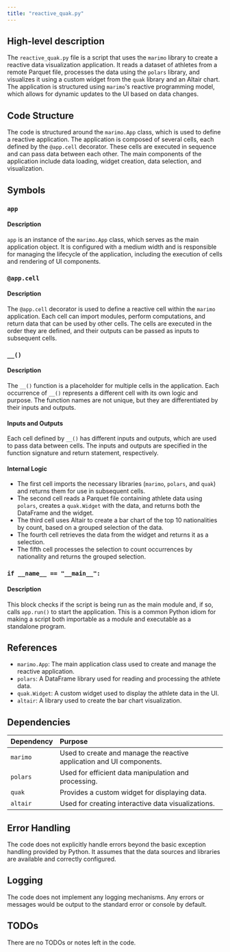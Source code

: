 ```yaml
---
title: "reactive_quak.py"
---
```


## High-level description

The `reactive_quak.py` file is a script that uses the `marimo` library to create a reactive data visualization application. It reads a dataset of athletes from a remote Parquet file, processes the data using the `polars` library, and visualizes it using a custom widget from the `quak` library and an Altair chart. The application is structured using `marimo`'s reactive programming model, which allows for dynamic updates to the UI based on data changes.

## Code Structure

The code is structured around the `marimo.App` class, which is used to define a reactive application. The application is composed of several cells, each defined by the `@app.cell` decorator. These cells are executed in sequence and can pass data between each other. The main components of the application include data loading, widget creation, data selection, and visualization.

## Symbols

### `app`
#### Description
`app` is an instance of the `marimo.App` class, which serves as the main application object. It is configured with a medium width and is responsible for managing the lifecycle of the application, including the execution of cells and rendering of UI components.

### `@app.cell`
#### Description
The `@app.cell` decorator is used to define a reactive cell within the `marimo` application. Each cell can import modules, perform computations, and return data that can be used by other cells. The cells are executed in the order they are defined, and their outputs can be passed as inputs to subsequent cells.

### `__()`
#### Description
The `__()` function is a placeholder for multiple cells in the application. Each occurrence of `__()` represents a different cell with its own logic and purpose. The function names are not unique, but they are differentiated by their inputs and outputs.

#### Inputs and Outputs
Each cell defined by `__()` has different inputs and outputs, which are used to pass data between cells. The inputs and outputs are specified in the function signature and return statement, respectively.

#### Internal Logic
- The first cell imports the necessary libraries (`marimo`, `polars`, and `quak`) and returns them for use in subsequent cells.
- The second cell reads a Parquet file containing athlete data using `polars`, creates a `quak.Widget` with the data, and returns both the DataFrame and the widget.
- The third cell uses Altair to create a bar chart of the top 10 nationalities by count, based on a grouped selection of the data.
- The fourth cell retrieves the data from the widget and returns it as a selection.
- The fifth cell processes the selection to count occurrences by nationality and returns the grouped selection.

### `if __name__ == "__main__":`
#### Description
This block checks if the script is being run as the main module and, if so, calls `app.run()` to start the application. This is a common Python idiom for making a script both importable as a module and executable as a standalone program.

## References

- `marimo.App`: The main application class used to create and manage the reactive application.
- `polars`: A DataFrame library used for reading and processing the athlete data.
- `quak.Widget`: A custom widget used to display the athlete data in the UI.
- `altair`: A library used to create the bar chart visualization.

## Dependencies

| Dependency | Purpose |
|:-----------|:--------|
| `marimo`   | Used to create and manage the reactive application and UI components. |
| `polars`   | Used for efficient data manipulation and processing. |
| `quak`     | Provides a custom widget for displaying data. |
| `altair`   | Used for creating interactive data visualizations. |

## Error Handling

The code does not explicitly handle errors beyond the basic exception handling provided by Python. It assumes that the data sources and libraries are available and correctly configured.

## Logging

The code does not implement any logging mechanisms. Any errors or messages would be output to the standard error or console by default.

## TODOs

There are no TODOs or notes left in the code.